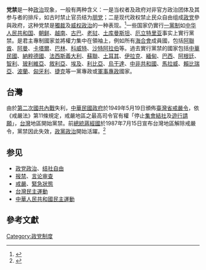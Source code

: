 {{expand|time=2010-12-16T13:52:22+00:00}}
'''党禁'''是一种[[政治|政治]]现象，一般有两种含义：一是当权者及政府对非官方政治团体及其参与者的排斥，如古时禁止官员结为[[朋党|朋党]]；二是现代政权禁止民众自由组成[[政党|政党]]參與政府，这种党禁是[[獨裁|獨裁]]及[[威权主义|威权政治]]的一种表现。<ref>{{Cite web | url=http://pedia.cloud.edu.tw/Entry/Detail/?title=%E9%BB%A8%E7%A6%81 | title=黨禁 | work=教育百科 | publisher=[[中華民國教育部|中華民國教育部]] | accessdate=2015-04-15 | archive-date=2020-09-11 | archive-url=https://web.archive.org/web/20200911201638/http://pedia.cloud.edu.tw/Entry/Detail/?title=%E9%BB%A8%E7%A6%81 | dead-url=no }}</ref>一些国家仍實行[[一黨制|一黨制]]如[[中华人民共和国|中华人民共和国]]、[[朝鲜|朝鲜]]、[[越南|越南]]、[[古巴|古巴]]、[[老挝|老挝]]、[[土库曼斯坦|土库曼斯坦]]、[[厄立特里亚|厄立特里亚]]事实上實行黨禁。是君主專制國家並將權力集中在領袖上，例如所有[[海灣阿拉伯國家合作委員會|海合會]]成員國，包括[[阿拉伯聯合酋長國|阿聯酋]]、[[阿曼|阿曼]]、[[卡塔爾|卡塔爾]]、[[巴林|巴林]]、[[科威特|科威特]]、[[沙特阿拉伯|沙特阿拉伯]]等。過去實行黨禁的國家包括[[中華民國|中華民國]]、[[納粹德國|納粹德國]]、[[法西斯義大利|法西斯義大利]]、[[蘇聯|蘇聯]]、[[土耳其|土耳其]]、[[伊拉克|伊拉克]]、[[緬甸|緬甸]]、[[巴西|巴西]]、[[阿根廷|阿根廷]]、[[智利|智利]]、[[玻利維亞|玻利維亞]]、[[敘利亞|敘利亞]]、[[埃及|埃及]]、[[利比亞|利比亞]]、[[烏干達|烏干達]]、[[中非共和國|中非共和國]]、[[馬拉威|馬拉威]]、[[賴比瑞亞|賴比瑞亞]]、[[波蘭|波蘭]]、[[匈牙利|匈牙利]]、[[捷克|捷克]]等一黨專政或[[軍事專政|軍事專政]]國家。

==台灣==
由於[[第二次國共內戰|第二次國共內戰]]失利，[[中華民國政府|中華民國政府]]於1949年5月19日頒佈[[臺灣省戒嚴令|臺灣省戒嚴令]]，依《戒嚴法》第11條規定，戒嚴地區之最高司令官有權「停止[[集會自由|集會]][[結社自由|結社]]及[[遊行示威|遊行]][[请愿|請願]]」，[[台灣|台灣]]地區開始黨禁。前[[中華民國總統|總統]][[蔣經國|蔣經國]]於1987年7月15日宣布台灣地區解除戒嚴令，黨禁因此失效，[[政黨政治|政黨政治]]開始活躍。<ref>{{Cite web | url=http://www.archives.gov.tw/Publish.aspx?cnid=948&p=748 | title=台灣邁向民主化的里程碑─告別戒嚴時期 | publisher=[[中華民國國家發展委員會|中華民國國家發展委員會]]檔案管理局 | access-date=2015-04-15 | archive-url=https://web.archive.org/web/20150923173157/http://www.archives.gov.tw/Publish.aspx?cnid=948&p=748 | archive-date=2015-09-23 | dead-url=yes }}</ref>

== 参见 ==
{{Portal|政党|政治}}
*[[政党政治|政党政治]]、[[结社自由|结社自由]]
*[[报禁|报禁]]、[[言论审查|言论审查]]
*[[戒嚴|戒嚴]]、[[緊急狀態|緊急狀態]]
*[[台灣民主運動|台灣民主運動]]
*[[中華人民共和國民主運動|中華人民共和國民主運動]]

== 參考文獻 ==
{{reflist}}

[[Category:政党制度|Category:政党制度]]